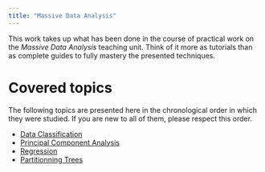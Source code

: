 ```yaml
---
title: "Massive Data Analysis"
---
```


This work takes up what has been done in the course of practical work on the *Massive Data Analysis* teaching unit. Think of it more as tutorials than as complete guides to fully mastery the presented techniques.

# Covered topics

The following topics are presented here in the chronological order in which they were studied. If you are new to all of them, please respect this order.

- [Data Classification](pages/tp1.qmd)
- [Principal Component Analysis](pages/tp2.qmd)
- [Regression](pages/tp3.qmd)
- [Partitionning Trees](pages/tp4.qmd)

 